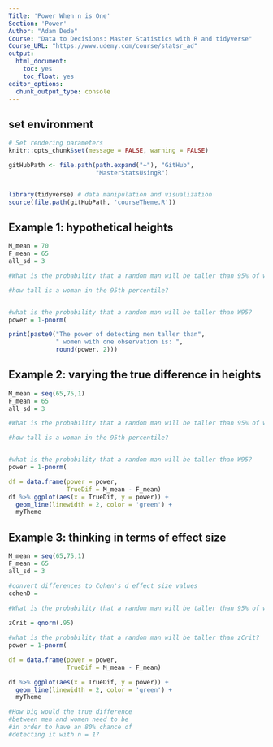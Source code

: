 ```yaml
---
Title: 'Power When n is One'
Section: 'Power'
Author: "Adam Dede"
Course: "Data to Decisions: Master Statistics with R and tidyverse"
Course_URL: "https://www.udemy.com/course/statsr_ad" 
output:
  html_document:
    toc: yes
    toc_float: yes
editor_options:
  chunk_output_type: console
---
```



## set environment

```r

# Set rendering parameters
knitr::opts_chunk$set(message = FALSE, warning = FALSE)

gitHubPath <- file.path(path.expand("~"), "GitHub", 
                        "MasterStatsUsingR")


library(tidyverse) # data manipulation and visualization
source(file.path(gitHubPath, 'courseTheme.R'))


```

## Example 1: hypothetical heights 

```r

M_mean = 70
F_mean = 65
all_sd = 3

#What is the probability that a random man will be taller than 95% of women?

#how tall is a woman in the 95th percentile? 


#what is the probability that a random man will be taller than W95? 
power = 1-pnorm(

print(paste0("The power of detecting men taller than",
             " women with one observation is: ", 
             round(power, 2)))

```

## Example 2: varying the true difference in heights

```r

M_mean = seq(65,75,1)
F_mean = 65
all_sd = 3

#What is the probability that a random man will be taller than 95% of women?

#how tall is a woman in the 95th percentile? 


#what is the probability that a random man will be taller than W95? 
power = 1-pnorm(

df = data.frame(power = power,
                TrueDif = M_mean - F_mean)
df %>% ggplot(aes(x = TrueDif, y = power)) + 
  geom_line(linewidth = 2, color = 'green') + 
  myTheme 


```

## Example 3: thinking in terms of effect size

```r

M_mean = seq(65,75,1)
F_mean = 65
all_sd = 3

#convert differences to Cohen's d effect size values
cohenD = 

#What is the probability that a random man will be taller than 95% of women?
 
zCrit = qnorm(.95)

#what is the probability that a random man will be taller than zCrit? 
power = 1-pnorm(

df = data.frame(power = power,
                TrueDif = M_mean - F_mean)

df %>% ggplot(aes(x = TrueDif, y = power)) + 
  geom_line(linewidth = 2, color = 'green') + 
  myTheme 

#How big would the true difference 
#between men and women need to be 
#in order to have an 80% chance of 
#detecting it with n = 1? 


```



